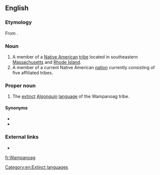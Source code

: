 {{also|wampanoag}}
==English==

===Etymology===
From {{der|en|wam|[[Wôpanâak]], [[wôpanâak]]}}.

===Noun===
{{en-noun|s|Wampanoag}}

# A member of a [[Native American]] [[tribe]] located in southeastern [[Massachusetts]] and [[Rhode Island]].
# A member of a current Native American [[nation]] currently consisting of five affiliated tribes.

===Proper noun===
{{en-proper noun}}

# The [[extinct]] [[Algonquin]] [[language]] of the Wampanoag tribe.

====Synonyms====
* {{l|en|Massachusett}}
* {{l|en|Natick}}

===External links===
* {{ethnologue|code=wam}}

[[Category:en:Extinct languages]]

[[fr:Wampanoag]]